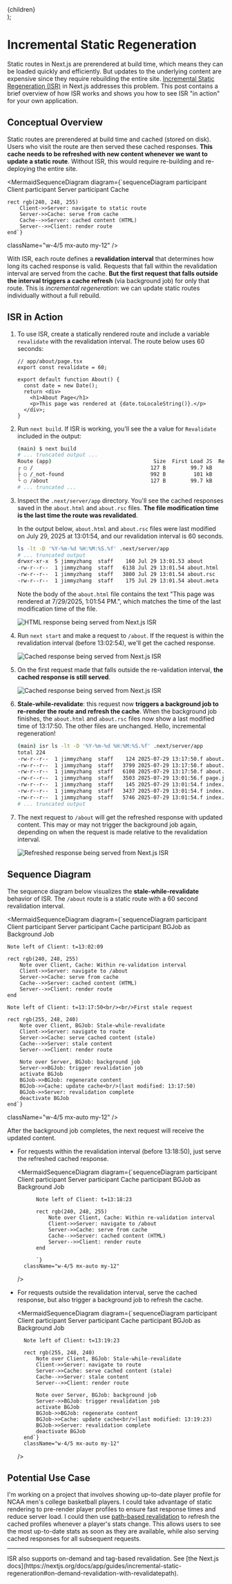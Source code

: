 
  <div className="text-center mx-auto text-gray-500 max-w-2xl [&>p]:text-xs [&>p]:!text-xs [&>p]:!m-0 [&>p]:!leading-normal">
    {children}
  </div>
);

<TOC/>


# Incremental Static Regeneration

Static routes in Next.js are prerendered at build time, which means they can be loaded quickly and efficiently. But updates to the underlying content are expensive since they require rebuilding the entire site. [Incremental Static Regeneration (ISR)](https://nextjs.org/docs/app/guides/incremental-static-regeneration) in Next.js addresses this problem. This post contains a brief overview of how ISR works and shows you how to see ISR "in action" for your own application.



## Conceptual Overview


Static routes are prerendered at build time and cached (stored on disk). Users who visit the route are then served these cached responses. **This cache needs to be refreshed with new content whenever we want to update a  static route**. Without ISR, this would require re-building and re-deploying the entire site.

<MermaidSequenceDiagram 
  diagram={`sequenceDiagram
    participant Client
    participant Server
    participant Cache

    rect rgb(240, 248, 255)
        Client->>Server: navigate to static route
        Server->>Cache: serve from cache
        Cache-->>Server: cached content (HTML)
        Server-->>Client: render route
    end`}
  className="w-4/5 mx-auto my-12"
/>



With ISR, each route defines a **revalidation interval** that determines how long its cached response is valid. Requests that fall within the revalidation interval are served from the cache. **But the first request that falls outside the interval triggers a cache refresh** (via background job) for only that route. This is *incremental regeneration*: we can update static routes individually without a full rebuild.

## ISR in Action

1. To use ISR, create a statically rendered route and include a variable `revalidate` with the revalidation interval<FootnoteReference id="1"/>. The route below uses 60 seconds:

   ```tsx
   // app/about/page.tsx
   export const revalidate = 60;

   export default function About() {
     const date = new Date();
     return <div>
       <h1>About Page</h1>
       <p>This page was rendered at {date.toLocaleString()}.</p>
     </div>;
   }
   ```

2. Run `next build`. If ISR is working, you'll see the a value for `Revalidate` included in the output:

    ```bash {6}
    (main) $ next build
    # ... truncated output ...
    Route (app)                                 Size  First Load JS  Revalidate  Expire
    ┌ ○ /                                      127 B        99.7 kB
    ├ ○ /_not-found                            992 B         101 kB
    └ ○ /about                                 127 B        99.7 kB          1m      1y
    # ... truncated ...
    ```

3. Inspect the `.next/server/app` directory. You'll see the cached responses saved in the `about.html` and `about.rsc` files. **The file modification time is the last time the route was revalidated**. 

    In the output below, `about.html` and `about.rsc` files were last modified on July 29, 2025 at 13:01:54, and our revalidation interval is 60 seconds.

    ```bash {4,5}
    ls -lt -D '%Y-%m-%d %H:%M:%S.%f' .next/server/app
    # ... truncated output
    drwxr-xr-x  5 jimmyzhang  staff    160 Jul 29 13:01.53 about
    -rw-r--r--  1 jimmyzhang  staff   6138 Jul 29 13:01.54 about.html
    -rw-r--r--  1 jimmyzhang  staff   3800 Jul 29 13:01.54 about.rsc
    -rw-r--r--  1 jimmyzhang  staff    175 Jul 29 13:01.54 about.meta
    ```

    Note the body of the `about.html` file contains the text "This page was rendered at 7/29/2025, 1:01:54 PM.", which matches the time of the last modification time of the file.

    <div className="flex justify-center my-8">
        <Image 
            src="/images/nextjs-isr/html-response.png"
            alt="HTML response being served from Next.js ISR"
            width={500}
            height={500}
            className="mx-auto h-auto rounded-md border"
        />
    </div>    

4. Run `next start` and make a request to `/about`. If the request is within the revalidation interval <span className="text-xs text-gray-500">(before 13:02:54)</span>, we'll get the cached response.

    <div className="flex justify-center my-8">
        <Image 
            src="/images/nextjs-isr/cached-response.png"
            alt="Cached response being served from Next.js ISR"
            width={3572}
            height={1544}
            className="w-[90%] mx-auto h-auto rounded-md border"
        />
    </div>

5. On the first request made that falls outside the re-validation interval, **the cached response is still served**.


     <div className="flex justify-center my-8">
        <Image 
            src="/images/nextjs-isr/invalidate-response.png"
            alt="Cached response being served from Next.js ISR"
            width={3572}
            height={1544}
            className="w-[90%] mx-auto h-auto rounded-md border"
        />
    </div>


6. **Stale-while-revalidate**: this request now **triggers a background job to re-render the route and refresh the cache**. When the background job finishes, the `about.html` and `about.rsc` files now show a last modified time of 13:17:50. The other files are unchanged. Hello, incremental regeneration!

    ```bash {3-5}
    (main) isr ls -lt -D '%Y-%m-%d %H:%M:%S.%f' .next/server/app
    total 224
    -rw-r--r--  1 jimmyzhang  staff    124 2025-07-29 13:17:50.f about.meta # REFRESHED
    -rw-r--r--  1 jimmyzhang  staff   3799 2025-07-29 13:17:50.f about.rsc # REFRESHED
    -rw-r--r--  1 jimmyzhang  staff   6108 2025-07-29 13:17:50.f about.html # REFRESHED
    -rw-r--r--  1 jimmyzhang  staff   3503 2025-07-29 13:01:56.f page.js.nft.json # unchanged
    -rw-r--r--  1 jimmyzhang  staff    145 2025-07-29 13:01:54.f index.meta # unchanged
    -rw-r--r--  1 jimmyzhang  staff   3437 2025-07-29 13:01:54.f index.rsc # unchanged
    -rw-r--r--  1 jimmyzhang  staff   5746 2025-07-29 13:01:54.f index.html # unchanged
    # ... truncated output
    ```

7. The next request to `/about` will get the refreshed response with updated content. This may or may not trigger the background job again, depending on when the request is made relative to the revalidation interval.


     <div className="flex justify-center my-8">
        <Image 
            src="/images/nextjs-isr/refresh.png"
            alt="Refreshed response being served from Next.js ISR"
            width={3572}
            height={1544}
            className="w-[90%] mx-auto h-auto rounded-md border"
        />
    </div>


## Sequence Diagram

The sequence diagram below visualizes the **stale-while-revalidate** behavior of ISR. The `/about` route is a static route with a 60 second revalidation interval.

<MermaidSequenceDiagram 
  diagram={`sequenceDiagram
    participant Client
    participant Server
    participant Cache
    participant BGJob as Background Job

    Note left of Client: t=13:02:09

    rect rgb(240, 248, 255)
        Note over Client, Cache: Within re-validation interval
        Client->>Server: navigate to /about
        Server->>Cache: serve from cache
        Cache-->>Server: cached content (HTML)
        Server-->>Client: render route
    end

    Note left of Client: t=13:17:50<br/><br/>First stale request

    rect rgb(255, 248, 240)
        Note over Client, BGJob: Stale-while-revalidate
        Client->>Server: navigate to route
        Server->>Cache: serve cached content (stale)
        Cache-->>Server: stale content
        Server-->>Client: render route

        Note over Server, BGJob: background job
        Server->>BGJob: trigger revalidation job
        activate BGJob
        BGJob->>BGJob: regenerate content
        BGJob->>Cache: update cache<br/>(last modified: 13:17:50)
        BGJob->>Server: revalidation complete
        deactivate BGJob
    end`}
  className="w-4/5 mx-auto my-12"
/>


After the background job completes, the next request will receive the updated content.

* For requests within the revalidation interval <span className="text-xs text-gray-500">(before 13:18:50)</span>, just serve the refreshed cached response.

    <MermaidSequenceDiagram 
        diagram={`sequenceDiagram
            participant Client
            participant Server
            participant Cache
            participant BGJob as Background Job

            Note left of Client: t=13:18:23

            rect rgb(240, 248, 255)
                Note over Client, Cache: Within re-validation interval
                Client->>Server: navigate to /about
                Server->>Cache: serve from cache
                Cache-->>Server: cached content (HTML)
                Server-->>Client: render route
            end

            `}
        className="w-4/5 mx-auto my-12"
    />


* For requests outside the revalidation interval, serve the cached response, but also trigger a background job to refresh the cache.






  <MermaidSequenceDiagram 
    diagram={`sequenceDiagram
        participant Client
        participant Server
        participant Cache
        participant BGJob as Background Job

        Note left of Client: t=13:19:23

        rect rgb(255, 248, 240)
            Note over Client, BGJob: Stale-while-revalidate
            Client->>Server: navigate to route
            Server->>Cache: serve cached content (stale)
            Cache-->>Server: stale content
            Server-->>Client: render route

            Note over Server, BGJob: background job
            Server->>BGJob: trigger revalidation job
            activate BGJob
            BGJob->>BGJob: regenerate content
            BGJob->>Cache: update cache<br/>(last modified: 13:19:23)
            BGJob->>Server: revalidation complete
            deactivate BGJob
        end`}
        className="w-4/5 mx-auto my-12"
    />


## Potential Use Case

I'm working on a project that involves showing up-to-date player profile for NCAA men's college basketball players. I could take advantage of static rendering to pre-render player profiles to ensure fast response times and reduce server load. I could then use [path-based revalidation](https://nextjs.org/docs/app/guides/incremental-static-regeneration#on-demand-revalidation-with-revalidatepath) to refresh the cached profiles whenever a player's stats change. This allows users to see the most up-to-date stats as soon as they are available, while also serving cached responses for all subsequent requests.






---

<Footnote id="1">
  ISR also supports on-demand and tag-based revalidation. See [the Next.js docs](https://nextjs.org/docs/app/guides/incremental-static-regeneration#on-demand-revalidation-with-revalidatepath).
</Footnote>